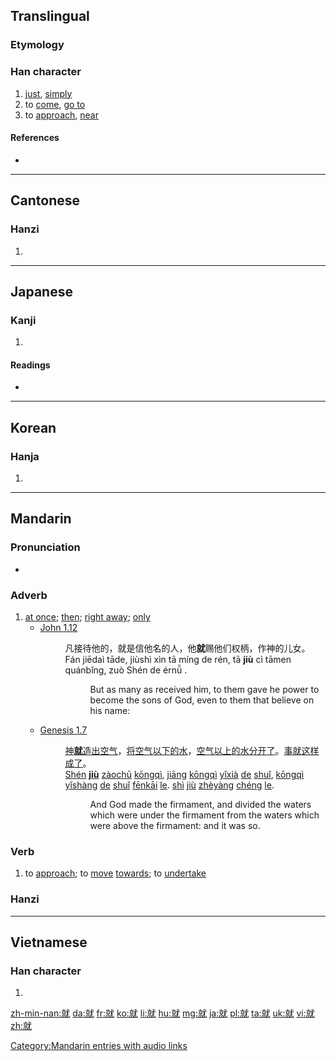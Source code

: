 {{also|jiu}}
==Translingual==
{{stroke order|type=animate}}
{{stroke order|strokes=12}}
===Etymology===
{{Han compound|京|尤|ls=psc|c1=s|c2=p}}

===Han character===
{{Han char|rn=43|rad=尢|as=09|sn=12|four=0391<sub>4</sub>|canj=卜火戈大山 (YFIKU)|ids=⿰[[京]][[尤]]}}

# [[just]], [[simply]]
# to [[come]], [[go to]]
# to [[approach]], [[near]]

====References====
* {{Han ref|kx=0299.050|dkj=07599|dj=0594.200|hdz=10555.110|uh=5C31|ud=23601|bh=B44E|bd=46158}}

----

==Cantonese==

===Hanzi===
{{yue-hanzi|jyut=|y=jau6}}

# {{defn|lang=yue|sort=尢09}}

----

==Japanese==

===Kanji===
{{ja-kanji|grade=6|rs=尢09}}

# {{defn|lang=ja|sort=尢09}}

====Readings====
* {{ja-readings|on=[[しゅう]] (shū), [[じゅ]] (ju)|kun=[[つく]] (tsuku)}}

----

==Korean==

===Hanja===
{{ko-hanja|hangeul=취|rv=chwi|mr=ch'wi}}

# {{defn|lang=ko|sort=尢09}}

----

==Mandarin==

===Pronunciation===
* {{audio|zh-jiù.ogg|audio}}

===Adverb===
{{cmn-adv|ts|pin=jiù|pint=jiu4|rs=尢09}}

# [[at once]]; [[then]]; [[right away]]; [[only]]
#* [http://wordproject.org/multi/bi_en_cn_py.htm John 1.12]
#*: 凡接待他的，就是信他名的人，他'''就'''赐他们权柄，作神的儿女。
#*: Fán jiēdaì tāde, jiùshì xìn tā míng de rén, tā '''jiù''' cì tāmen quánbǐng, zuò Shén de érnǚ . 
#*:: But as many as received him, to them gave he power to become the sons of God, even to them that believe on his name: 
#* [http://wordproject.org/multi/bi_en_cn_py.htm Genesis 1.7]
#*: [[神]]'''[[就]]'''[[造出]][[空气]]，[[将]][[空气]][[以下]][[的]][[水]]，[[空气]][[以上]][[的]][[水]][[分开]][[了]]。[[事]][[就]][[这样]][[成]][[了]]。
#*: [[Shén]] '''[[jiù]]''' [[zàochū]] [[kōngqì]], [[jiāng]] [[kōngqì]] [[yǐxià]] [[de]] [[shuǐ]], [[kōngqì]] [[yǐshàng]] [[de]] [[shuǐ]] [[fēnkāi]] [[le]].  [[shì]] [[jiù]] [[zhèyàng]] [[chéng]] [[le]].
#*:: And God made the firmament, and divided the waters which were under the firmament from the waters which were above the firmament: and it was so.

===Verb===
{{cmn-verb|ts|pin=jiù|pint=jiu4|rs=尢09}}

# to [[approach]]; to [[move]] [[towards]]; to [[undertake]]

===Hanzi===
{{cmn-hanzi|pin=[[jiù]] ([[jiu4]])|wg=chiu<sup>4</sup>}}

[[Category:Mandarin entries with audio links]]

----

==Vietnamese==

===Han character===
{{vi-hantu|[[tựu]]|rs=尢09}}

# {{defn|lang=vi|sort=尢09}}

[[zh-min-nan:就]]
[[da:就]]
[[fr:就]]
[[ko:就]]
[[li:就]]
[[hu:就]]
[[mg:就]]
[[ja:就]]
[[pl:就]]
[[ta:就]]
[[uk:就]]
[[vi:就]]
[[zh:就]]